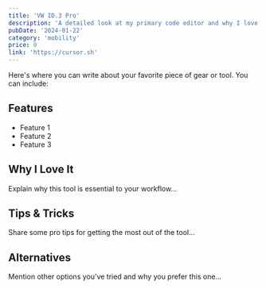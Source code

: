 ```yaml
---
title: 'VW ID.3 Pro'
description: 'A detailed look at my primary code editor and why I love using it.'
pubDate: '2024-01-22'
category: 'mobility'
price: 0
link: 'https://cursor.sh'
---
```


Here's where you can write about your favorite piece of gear or tool. You can include:

## Features

- Feature 1
- Feature 2
- Feature 3

## Why I Love It

Explain why this tool is essential to your workflow...

## Tips & Tricks

Share some pro tips for getting the most out of the tool...

## Alternatives

Mention other options you've tried and why you prefer this one... 
